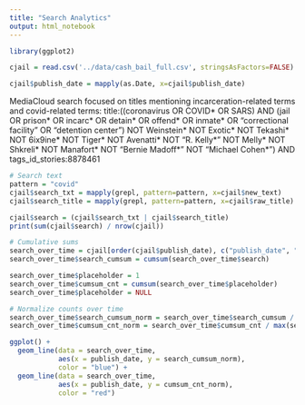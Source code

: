 ```yaml
---
title: "Search Analytics"
output: html_notebook
---
```


```r
library(ggplot2)
```


```r
cjail = read.csv('../data/cash_bail_full.csv', stringsAsFactors=FALSE)
```

```r
cjail$publish_date = mapply(as.Date, x=cjail$publish_date)
```


MediaCloud search focused on titles mentioning incarceration-related terms and covid-related terms: title:((coronavirus OR COVID\* OR SARS) AND (jail OR prison\* OR incarc\* OR detain\* OR offend\* OR inmate\* OR "correctional facility" OR "detention center") NOT Weinstein\* NOT Exotic\* NOT Tekashi\* NOT 6ix9ine\* NOT Tiger\* NOT Avenatti\* NOT "R. Kelly\*" NOT Melly\* NOT Shkreli\* NOT Manafort\* NOT "Bernie Madoff\*" NOT "Michael Cohen\*") AND tags_id_stories:8878461

```r
# Search text
pattern = "covid"
cjail$search_txt = mapply(grepl, pattern=pattern, x=cjail$new_text)
cjail$search_title = mapply(grepl, pattern=pattern, x=cjail$raw_title)

cjail$search = (cjail$search_txt | cjail$search_title)
print(sum(cjail$search) / nrow(cjail))
```


```r
# Cumulative sums
search_over_time = cjail[order(cjail$publish_date), c("publish_date", "search")]
search_over_time$search_cumsum = cumsum(search_over_time$search)

search_over_time$placeholder = 1
search_over_time$cumsum_cnt = cumsum(search_over_time$placeholder)
search_over_time$placeholder = NULL

# Normalize counts over time
search_over_time$search_cumsum_norm = search_over_time$search_cumsum / max(search_over_time$search_cumsum)
search_over_time$cumsum_cnt_norm = search_over_time$cumsum_cnt / max(search_over_time$cumsum_cnt)
```

```r
ggplot() + 
  geom_line(data = search_over_time,
            aes(x = publish_date, y = search_cumsum_norm),
            color = "blue") + 
  geom_line(data = search_over_time,
            aes(x = publish_date, y = cumsum_cnt_norm), 
            color = "red") 
```

